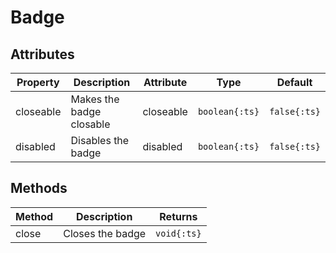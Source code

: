 
# Badge

## Attributes
Property | Description | Attribute | Type | Default
--- | --- | --- | --- | ---
closeable | Makes the badge closable | closeable | `boolean{:ts}` | `false{:ts}`
disabled | Disables the badge | disabled | `boolean{:ts}` | `false{:ts}`

## Methods
Method | Description | Returns
--- | --- | ---
close | Closes the badge | `void{:ts}`

